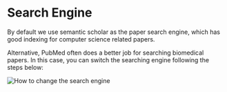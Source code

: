 # Search Engine 

By default we use semantic scholar as the paper search engine, which has good indexing for computer science related papers. 

Alternative, PubMed often does a better job for searching biomedical papers. In this case, you can switch the searching engine following the steps below: 

![How to change the search engine](./search_engine.png)